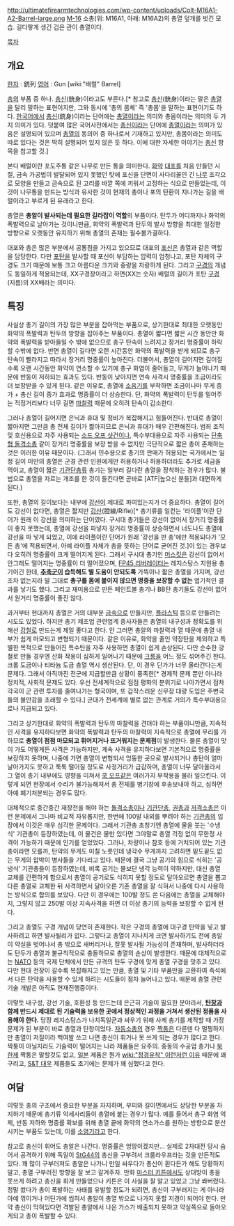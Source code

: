 http://ultimatefirearmtechnologies.com/wp-content/uploads/Colt-M16A1-A2-Barrel-large.png
[[M-16]] 소총(위: M16A1, 아래: M16A2)의 총열 덮개를 벗긴 모습. 길다랗게 생긴 검은 관이 총열이다.

[[목차]]
== 개요 ==
[[한자]] : 銃列
[[영어]] : Gun [wiki:"배럴" Barrel]

[[총]]의 부품 중 하나. [[총신]](銃身)이라고도 부른다.[* 참고로 [[총신]](銃身)이라는 말은 [[총열]]을 달리 말하는 표현이지만, 그와 동시에 '총의 몸체' 즉 '총몸'을 말하는 표현이기도 하다. [[한국어]]에서 [[총신]](銃身)이라는 단어에는 [[총열]]이라는 의미와 총몸이라는 의미의 두 가지 의미가 있다. 덧붙여 많은 국어사전에서는 [[총신]]이라는 단어에 [[총열]]이라는 의미가 있음은 설명되어 있으며 [[총열]]의 동의어 중 하나로서 기재하고 있지만, 총몸이라는 의미도 따로 있다는 것은 딱히 설명되어 있지 않은 듯 하다. 이에 대한 자세한 이야기는 [[총신]] 항목을 참고할 것.]

본디 배럴이란 포도주통 같은 나무로 만든 통을 의미한다. [[화약]] [[대포]]를 처음 만들던 시절, 금속 가공법이 발달되어 있지 못했던 탓에 포신을 단면이 사다리꼴인 긴 [[나무]] 조각으로 모양을 만들고 금속으로 된 고리를 바깥 쪽에 끼워서 고정하는 식으로 만들었는데, 이것이 나무통을 만드는 방식과 유사한 것이 현재의 총이나 포의 탄환이 지나가는 길을 배럴이라고 부르게 된 유래라고 한다.

총열은 '''총알이 발사되는데 필요한 길라잡이 역할'''의 부품이다. 탄두가 어디까지나 화약의 폭발력으로 날아가는 것이니만큼, 화약의 폭발력과 탄두의 발사 방향을 최대한 일정한 방향으로 오랫동안 유지하기 위해 총열의 존재는 필수불가결하다.

대포와 총은 많은 부분에서 공통점을 가지고 있으므로 대포의 [[포신]]은 총열과 같은 역할을 담당한다. 다만 [[포탄]]을 발사할 때 포신이 부담하는 압력이 엄청나고, 포탄 자체의 구경도 크기 때문에 보통 크고 아름다운 크기와 중량을 자랑하게 된다. 그리고 [[구경]]의 개념도 동일하게 적용되는데, XX구경장이라고 하면(XX는 숫자) 배럴의 길이가 포탄 [[구경]](지름)의 XX배라는 의미다.

== 특징 ==
사실상 총기 길이의 가장 많은 부분을 잡아먹는 부품으로, 상기한대로 최대한 오랫동안 화약의 폭발력과 탄두의 방향을 잡아주는 부품이다. 총열이 짧다면 짧은 시간 동안만 화약의 폭발력을 받아들일 수 밖에 없으므로 총구 탄속이 느려지고 장거리 명중률이 하락할 수밖에 없다. 반면 총열이 길다면 오랜 시간동안 화약의 폭발력을 받게 되므로 총구 탄속이 빨라지고 따라서 장거리 명중률이 높아진다. 더불어서, 총열이 길어지면 길어질수록 오랜 시간동안 화약이 연소할 수 있기에 총구 화염이 줄어들고, 무게가 늘어나기 때문에 반동이 저하되는 효과도 있다. 반동이 낮아지면 연속 사격시 명중률을 조금이라도 더 보장받을 수 있게 된다. 같은 이유로, 총열에 [[소음기]]를 부착하면 조금이나마 무게 증가 + 총신 길이 증가 효과로 명중률이 더 상승한다. 단, 화약의 폭발력이 탄두를 밀어주는 적정거리보다 너무 길면 [[마찰력]] 때문에 오히려 탄속이 감소한다.

그러나 총열이 길어지면 은닉과 휴대 및 정비가 복잡해지고 힘들어진다. 반대로 총열이 짧아지면 그만큼 총 전체 길이가 짧아지므로 은닉과 휴대가 매우 간편해진다. 범죄 조직 및 호신용으로 자주 사용되는 [[소드 오프 샷건]]이나, 특수부대용으로 자주 사용되는 [[단축형 돌격소총]] 같이 장거리 명중률을 보장 받을 수 없지만 극단적으로 짧은 총이 존재하는 것은 이러한 이유 때문이다. (그래서 민수용으로 총기의 판매가 허용되는 국가에서는 일정 길이 미만의 총열은 군경 관련 인원에게만 허용하거나 허용하더라도 추가로 세금을 먹이고, 총열이 짧은 [[기관단총]]류 총기는 일부러 길다란 총열을 장착하는 경우가 많다. 불법으로 총열을 자르는 개조를 한 것이 들킨다면 곧바로 [ATF|높으신 분들]과 대면하게 된다.)

또한, 총열의 길이보다는 내부에 [[강선]]이 제대로 파여있는지가 더 중요하다. 총열이 길어도 강선이 없다면, 총열은 짧지만 [[강선]](腔線/Rifle)[* 총기류를 일컫는 '라이플'이란 단어가 원래 이 강선을 의미하는 단어였다. 구시대 총기들은 강선이 없어서 장거리 명중률이 좋지 못했는데, 총열에 강선을 파넣자 장거리 명중률이 상승하면서 너도나도 총열에 강선을 파 넣게 되었고, 이에 라이플이란 단어가 원래 '강선을 판 총'에만 적용되다가 '모든 총'에 적용되면서, 아예 라이플 자체가 총을 뜻하는 단어로 굳어진 것.]이 있는 경우보다 오히려 명중률이 크게 떨어지게 된다. 그래서 구시대 총기인 [[머스킷]]은 강선이 없어서 안그래도 떨어지는 명중률이 더 떨어졌으며, [[FP45 리버레이터]]는 레지스탕스 지원용 총기이긴 한데, '''[[추축군]]이 습득해도 별 도움이 안되도록''' 가뜩이나 짧은 총열을 가지며, 강선조차 없는지라 말 그대로 '''총구를 몸에 붙이지 않으면 명중을 보장할 수 없는''' 엽기적인 결과를 낳기도 했다. 그리고 재미용으로 만든 페인트볼 총기나 BB탄 총기들도 강선이 없어서 원거리 명중률이 좋진 않다.

과거부터 현대까지 총열은 거의 대부분 [[금속]]으로 만들지만, [[플라스틱]] 등으로 만들려는 시도도 있었다. 하지만 총기 제조업 관련업계 종사자들은 총열의 내구성과 정확도를 위해선 [[강철]]로 만드는게 제일 좋다고 한다. 안 그러면 총알의 마찰력과 열 때문에 총열 내부가 쉽게 마모되고 변형되기 때문이다. 같은 이유로, 화약을 줄인 약장탄을 제외하고 특별한 목적으로 만들어진 특수탄을 자주 사용하면 총열이 쉽게 손상된다. 다만 순수한 강철로 만들 경우엔 산화 작용이 심하게 일어나기 때문에 [[크롬]]을 어느 정도 섞어주긴 한다. 크롬 도금이나 티타늄 도금 총열 역시 생산된다. 단, 이 경우 단가가 너무 올라간다는게 문제다. 그래서 아직까진 전군에 지급할만큼 상황이 풍족한[* 경제적 문제 뿐만 아니라 정치적, 사회적 문제도 있다. 우선 전세계적으로 점점 평화의 분위기로 나아가면서 점차 각국이 군 관련 투자를 줄여나가는 형국이며, 또 갑작스러운 신무장 대량 도입은 주변국들의 불안감을 초래할 수 있다.] 군대가 전세계에 별로 없는 관계로 거의가 특수부대용으로나 지급되고 있다.

그리고 상기한대로 화약의 폭발력과 탄두의 마찰력을 견뎌야 하는 부품이니만큼, 지속적인 사격을 유지하다보면 화약의 폭발력과 탄두의 마찰력이 지속적으로 총열에 무리를 가하므로 '''총열이 점점 마모되고 휘어지거나 뜨거워지는 문제점'''이 발생한다. 물론 총열이 맛이 가도 어떻게든 사격은 가능하지만, 계속 사격을 유지하다보면 기본적으로 명중률을 보장하지 못하며, 나중에 가면 총열이 변형되서 엉뚱한 곳으로 발사되거나 총탄이 얼마 날아가지도 못하고 툭툭 떨어질 정도로 사정거리가 급감하며, 총열이 너무 달아올라서 그 열이 총기 내부에도 영향을 미쳐서 [[쿡 오프]]같은 여러가지 부작용을 불러 일으킨다. 이렇게 되면 현장에서 수리가 불가능해져서 총 전체를 병기창에 후송보내야 하고, 심하면 아예 폐기처분되는 경우도 많다.

대체적으로 중간중간 재장전을 해야 하는 [[돌격소총]]이나 [[기관단총]], [[권총]]과 [[저격소총]]은 이런 문제에서 그나마 비교적 자유롭지만, 한번에 100발 내외를 뿌려야 하는 [[기관총]]의 입장에서 이것은 매우 심각한 문제이다. 그래서 기관총 초창기엔 총열에 물을 붓는 '수냉식' 기관총이 등장하였는데, 이 물건은 물만 있다면 그야말로 총열 걱정 없이 무한정 사격이 가능하기 때문에 인기를 얻었었다. 그러나, 차량이나 참호 등에 거치되어 있는 기관총이라면 모를까, 탄약의 무게도 미칠 노릇인데 냉각수 무게까지 고려하면 밑도끝도 없는 무게의 압박이 병사들을 기다리고 있다. 때문에 결국 그냥 공기의 힘으로 식히는 '공냉식' 기관총들이 등장하였는데, 비록 공기는 물보단 냉각 능력이 약하지만, 대신 총열 교체를 간편하게 함으로서 총열이 공기로도 식히지 못할 정도로 달아오르면 총열을 뽑고 다른 총열로 교체한 뒤 사격하면서 달아오른 기존 총열을 잘 식혀서 나중에 다시 사용하는 방식으로 합의를 보았다. 다만 이 경우에는 100발 정도 쏜 다음에는 총열을 교체해야지, 그렇지 않고 250발 이상 지속사격을 하면 더 이상 총기의 능력을 보장할 수 없게 된다.

그리고 총열도 구경 개념이 당연히 존재한다. 작은 구경의 총열에 대구경 탄약을 넣고 발사하려고 하면 발사될리가 없다. 그렇다고 총열이 지나치게 크면 발사하기도 전에 총알이 약실을 벗어나서 총 밖으로 새버리거나, 잘못 발사될 가능성이 존재하며, 발사하더라도 탄두가 총열과 불규칙적으로 충돌하므로 총열의 손상이 발생한다. 때문에 대체적으로는 [[NATO]] 등의 국제 단체에서 만든 규격의 탄두 구경에 맞게 총열 구경을 맞추고 있다. 다만 현대 전장이 갈수록 복잡해지고 있는 만큼, 총열 및 기타 부품만을 교환하여 즉석에서 다른 탄약을 사용할 수 있게 하려는 시도들이 점차 늘어나고 있다. 때문에 총열 관련 기술 개발은 아직도 현재진행중이다.

이렇듯 내구성, 강선 기술, 호환성 등 만드는데 은근히 기술이 필요한 분야라서, '''[[탄창]]과 함께 반드시 제대로 된 기술력을 보유한 곳에서 정상적인 과정을 거쳐서 생산된 정품을 사용해야 한다.''' 당장 레지스탕스가 나치독일군과 싸우기 위해 사제 총기를 제작할 때 가장 문제가 된 부분이 바로 총열과 탄창이었다. [[자동소총]]의 경우 [[짝퉁]]은 다른덴 다 멀쩡하지만 총열이 저질이라 백여발 쏘고 나면 총신이 휘거나 못 쓰게 되는 경우가 많다고 한다. 짝퉁이 아닐지라도 기술력이 떨어지는 나라 제품들은 요주의. 중동의 수공업 총기나 [[북한]]제 짝퉁은 말할것도 없고, [[일본]] 제품은 뭔가 [[wiki:"정경유착" 이런저런 이유]] 때문에 꽤 구리고, [[S&T 대우]] 제품들도 초기에는 문제가 꽤 심했다고 한다.

== 여담 ==
이렇듯 총의 구조에서 중요한 부분을 차지하며, 부피와 길이면에서도 상당한 부분을 차지하기 때문에 총기류 악세사리들이 총열에 붙는 경우가 많다. 예를 들어서 총구 화염 억제, 반동 저하와 명중률 확보를 위해 총열 끝에 화약의 연소가스를 원하는 방향으로 분산시키는 부품도 있는데, 이를 [[소염기]]라고 한다.

참고로 총신이 휘어도 총알은 나간다. 명중률은 엉망이겠지만... 실제로 2차대전 당시 숨어서 공격하기 위해 독일이 [[StG44]]의 총신을 구부려서 크룸라우프라는 것을 만든적도 있다. 꽤 많이 구부러져도 총알은 나가니 만일 싸우다가 총신이 휜다든가 해도 당황하지 말고, 총열 구부러진 방향을 잘 보고 갈겨주자. 만화 [[마스터 키튼]]에서도 상대방이 총을 못쓰게 하려고 총신을 휘게 만들었으나 키튼은 이 사실을 잘 알고 있었고 그냥 쏴버렸다. 정말 쐈다가 총이 폭발하는 사태를 유발할 정도가 되려면, 총신이 구부러지는 게 아니라 아예 꺾이거나 어딘가에 씹혀서 총알이 총열 밖으로 나가지 못할 지경이 되어야 한다. 만약 총신이 막혀있다면 격발된 총알에서 나온 가스가 배출되지 못하고 약실쪽으로 돌아오게되고 총이 폭발할 수 있다.
